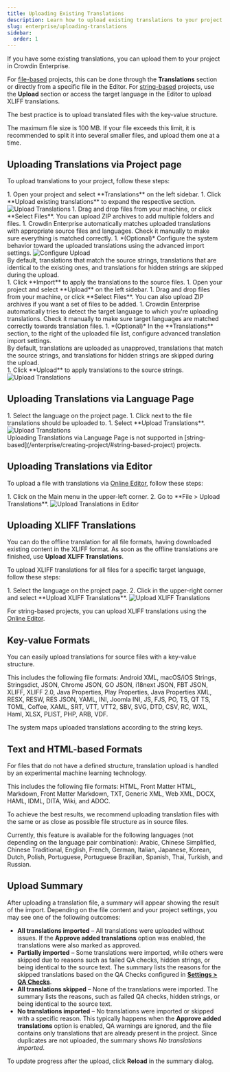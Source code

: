 ```yaml
---
title: Uploading Existing Translations
description: Learn how to upload existing translations to your project
slug: enterprise/uploading-translations
sidebar:
  order: 1
---
```



If you have some existing translations, you can upload them to your project in Crowdin Enterprise.

For [file-based](/enterprise/creating-project/#file-based-project) projects, this can be done through the **Translations** section or directly from a specific file in the Editor. For [string-based](/enterprise/creating-project/#string-based-project) projects, use the **Upload** section or access the target language in the Editor to upload XLIFF translations.

The best practice is to upload translated files with the key-value structure.

<Aside type="caution" title="Limitations">
  The maximum file size is 100 MB. If your file exceeds this limit, it is recommended to split it into several smaller files, and upload them one at a time.
</Aside>

## Uploading Translations via Project page

To upload translations to your project, follow these steps:

<Tabs syncKey="projectType">
  <TabItem label="File-based project">
    <Steps>
      1. Open your project and select **Translations** on the left sidebar.
      1. Click **Upload existing translations** to expand the respective section. <Image src={uploadTranslations} alt="Upload Translations" />
      1. Drag and drop files from your machine, or click **Select Files**. You can upload ZIP archives to add multiple folders and files.
      1. Crowdin Enterprise automatically matches uploaded translations with appropriate source files and languages. Check it manually to make sure everything is matched correctly.
      1. *(Optional)* Configure the system behavior toward the uploaded translations using the advanced import settings. <Image src={uploadTranslationsConfigure} alt="Configure Upload" />
          <Aside>
            By default, translations that match the source strings, translations that are identical to the existing ones, and translations for hidden strings are skipped during the upload.
          </Aside>
      1. Click **Import** to apply the translations to the source files.
    </Steps>
  </TabItem>
  <TabItem label="String-based project">
    <Steps>
      1. Open your project and select **Upload** on the left sidebar.
      1. Drag and drop files from your machine, or click **Select Files**. You can also upload ZIP archives if you want a set of files to be added.
      1. Crowdin Enterprise automatically tries to detect the target language to which you're uploading translations. Check it manually to make sure target languages are matched correctly towards translation files.
      1. *(Optional)* In the **Translations** section, to the right of the uploaded file list, configure advanced translation import settings.
          <Aside>
            By default, translations are uploaded as unapproved, translations that match the source strings, and translations for hidden strings are skipped during the upload.
          </Aside>
      1. Click **Upload** to apply translations to the source strings.
    </Steps>
    <Image src={uploadTranslationsSb} alt="Upload Translations" />
  </TabItem>
</Tabs>

## Uploading Translations via Language Page

<Tabs syncKey="projectType">
  <TabItem label="File-based project">
    <Steps>
      1. Select the language on the project page.
      1. Click <Icon name="mdi:dots-vertical" class="inline-icon" /> next to the file translations should be uploaded to.
      1. Select **Upload Translations**. <Image src={uploadTranslationsLanguagePage} alt="Upload Translations" />
    </Steps>
  </TabItem>
  <TabItem label="String-based project">
    <Aside type="caution" title="Limitations">
      Uploading Translations via Language Page is not supported in [string-based](/enterprise/creating-project/#string-based-project) projects.
    </Aside>
  </TabItem>
</Tabs>

## Uploading Translations via Editor

To upload a file with translations via [Online Editor](/enterprise/online-editor/), follow these steps:

<Steps>
  1. Click on the Main menu <Icon name="mdi:menu" class="inline-icon" /> in the upper-left corner.
  2. Go to **File > Upload Translations**. <Image src={uploadTranslationsEditorMenu} alt="Upload Translations in Editor" />
</Steps>

## Uploading XLIFF Translations

You can do the offline translation for all file formats, having downloaded existing content in the XLIFF format. As soon as the offline translations are finished, use **Upload XLIFF Translations**.

To upload XLIFF translations for all files for a specific target language, follow these steps:

<Steps>
  1. Select the language on the project page.
  2. Click <Icon name="mdi:dots-vertical" class="inline-icon" /> in the upper-right corner and select **Upload XLIFF Translations**. <Image src={uploadTranslationsXliff} alt="Upload XLIFF Translations" />
</Steps>

For string-based projects, you can upload XLIFF translations using the [Online Editor](#uploading-translations-via-editor).

## Key-value Formats

You can easily upload translations for source files with a key-value structure.

This includes the following file formats: Android XML, macOS/iOS Strings, Stringsdict, JSON, Chrome JSON, GO JSON, i18next JSON, FBT JSON, XLIFF, XLIFF 2.0, Java Properties, Play Properties, Java Properties XML, RESX, RESW, RES JSON, YAML, INI, Joomla INI, JS, FJS, PO, TS, QT TS, TOML, Coffee, XAML, SRT, VTT, VTT2, SBV, SVG, DTD, CSV, RC, WXL, Haml, XLSX, PLIST, PHP, ARB, VDF.

The system maps uploaded translations according to the string keys.

## Text and HTML-based Formats

For files that do not have a defined structure, translation upload is handled by an experimental machine learning technology.

This includes the following file formats: HTML, Front Matter HTML, Markdown, Front Matter Markdown, TXT, Generic XML, Web XML, DOCX, HAML, IDML, DITA, Wiki, and ADOC.

To achieve the best results, we recommend uploading translation files with the same or as close as possible file structure as in source files.

Currently, this feature is available for the following languages (not depending on the language pair combination): Arabic, Chinese Simplified, Chinese Traditional, English, French, German, Italian, Japanese, Korean, Dutch, Polish, Portuguese, Portuguese Brazilian, Spanish, Thai, Turkish, and Russian.

<LinkCard
  title="Try Document Aligner application"
  description="Translation alignment, facilitated by the app, allows you to upload existing translations of non-key-value documents to Crowdin or create an editable XLSX Translation Memory."
  href="https://store.crowdin.com/aligner"
  target="_blank"
/>

## Upload Summary

After uploading a translation file, a summary will appear showing the result of the import. Depending on the file content and your project settings, you may see one of the following outcomes:

* **All translations imported** – All translations were uploaded without issues. If the **Approve added translations** option was enabled, the translations were also marked as approved.
* **Partially imported** – Some translations were imported, while others were skipped due to reasons such as failed QA checks, hidden strings, or being identical to the source text. The summary lists the reasons for the skipped translations based on the QA Checks configured in [**Settings > QA Checks**](/enterprise/project-settings/qa-checks/#qa-check-parameters).
* **All translations skipped** – None of the translations were imported. The summary lists the reasons, such as failed QA checks, hidden strings, or being identical to the source text.
* **No translations imported** – No translations were imported or skipped with a specific reason. This typically happens when the **Approve added translations** option is enabled, QA warnings are ignored, and the file contains only translations that are already present in the project. Since duplicates are not uploaded, the summary shows *No translations imported*.

To update progress after the upload, click **Reload** in the summary dialog.

